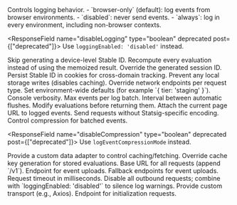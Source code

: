 
<ResponseField name="loggingEnabled" type="LoggingEnabledOption" default="browser-only">
  Controls logging behavior.
  - `browser-only` (default): log events from browser environments.
  - `disabled`: never send events.
  - `always`: log in every environment, including non-browser contexts.
</ResponseField>

<ResponseField name="disableLogging" type="boolean" deprecated post={["deprecated"]}>
  Use `loggingEnabled: 'disabled'` instead.
</ResponseField>

<ResponseField name="disableStableID" type="boolean" default="false">
  Skip generating a device-level Stable ID.
</ResponseField>

<ResponseField name="disableEvaluationMemoization" type="boolean" default="false">
  Recompute every evaluation instead of using the memoized result.
</ResponseField>

<ResponseField name="initialSessionID" type="string">
  Override the generated session ID.
</ResponseField>

<ResponseField name="enableCookies" type="boolean" default="false">
  Persist Stable ID in cookies for cross-domain tracking.
</ResponseField>

<ResponseField name="disableStorage" type="boolean">
  Prevent any local storage writes (disables caching).
</ResponseField>

<ResponseField name="networkConfig" type="NetworkConfig">
  Override network endpoints per request type.
</ResponseField>

<ResponseField name="environment" type="StatsigEnvironment">
  Set environment-wide defaults (for example `{ tier: 'staging' }`).
</ResponseField>

<ResponseField name="logLevel" type="LogLevel" default="Warn">
  Console verbosity.
</ResponseField>

<ResponseField name="loggingBufferMaxSize" type="number" default="50">
  Max events per log batch.
</ResponseField>

<ResponseField name="loggingIntervalMs" type="number" default="10_000">
  Interval between automatic flushes.
</ResponseField>

<ResponseField name="overrideAdapter" type="OverrideAdapter">
  Modify evaluations before returning them.
</ResponseField>

<ResponseField name="includeCurrentPageUrlWithEvents" type="boolean" default="true">
  Attach the current page URL to logged events.
</ResponseField>

<ResponseField name="disableStatsigEncoding" type="boolean" default="false">
  Send requests without Statsig-specific encoding.
</ResponseField>

<ResponseField name="logEventCompressionMode" type="LogEventCompressionMode" default="Enabled">
  Control compression for batched events.
</ResponseField>

<ResponseField name="disableCompression" type="boolean" deprecated post={["deprecated"]}>
  Use `logEventCompressionMode` instead.
</ResponseField>

<ResponseField name="dataAdapter" type="EvaluationsDataAdapter">
  Provide a custom data adapter to control caching/fetching.
</ResponseField>

<ResponseField name="customUserCacheKeyFunc" type="CustomCacheKeyGenerator">
  Override cache key generation for stored evaluations.
</ResponseField>

<Accordion title="Network Config Options">
<ResponseField name="api" type="string" default="https://api.statsig.com">
  Base URL for all requests (append `/v1`).
</ResponseField>

<ResponseField name="logEventUrl" type="string" default="https://prodregistryv2.org/v1/rgstr">
  Endpoint for event uploads.
</ResponseField>

<ResponseField name="logEventFallbackUrls" type="string[]">
  Fallback endpoints for event uploads.
</ResponseField>

<ResponseField name="networkTimeoutMs" type="number" default="10000">
  Request timeout in milliseconds.
</ResponseField>

<ResponseField name="preventAllNetworkTraffic" type="boolean">
  Disable all outbound requests; combine with `loggingEnabled: 'disabled'` to silence log warnings.
</ResponseField>

<ResponseField name="networkOverrideFunc" type="function">
  Provide custom transport (e.g., Axios).
</ResponseField>

<ResponseField name="initializeUrl" type="string" default="https://featureassets.org/v1/initialize">
  Endpoint for initialization requests.
</ResponseField>
</Accordion>
